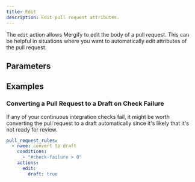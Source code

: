 ```yaml
---
title: Edit
description: Edit pull request attributes.
---
```



The `edit` action allows Mergify to edit the body of a pull request. This can
be helpful in situations where you want to automatically edit attributes
of the pull request.

## Parameters

<ActionOptionsTable action="edit" />

## Examples

### Converting a Pull Request to a Draft on Check Failure

If any of your continuous integration checks fail, it might be worth converting
the pull request to a draft automatically since it's likely that it's not ready
for review.

```yaml
pull_request_rules:
  - name: convert to draft
    conditions:
      - "#check-failure > 0"
    actions:
      edit:
        draft: true
```
